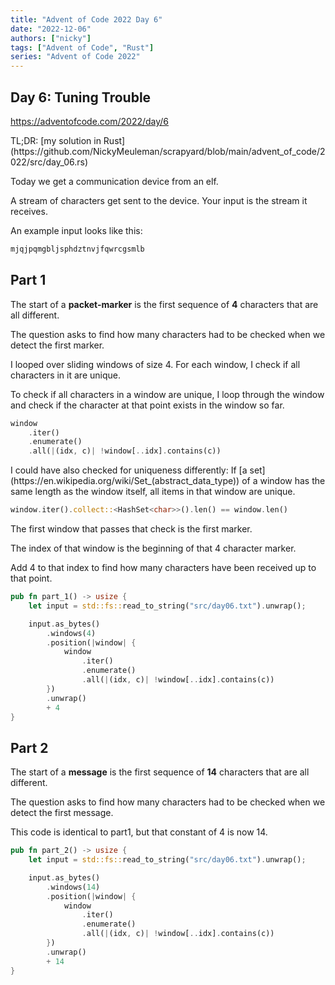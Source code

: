 ```yaml
---
title: "Advent of Code 2022 Day 6"
date: "2022-12-06"
authors: ["nicky"]
tags: ["Advent of Code", "Rust"]
series: "Advent of Code 2022"
---
```


## Day 6: Tuning Trouble

https://adventofcode.com/2022/day/6

<Aside>
  TL;DR: [my solution in
  Rust](https://github.com/NickyMeuleman/scrapyard/blob/main/advent_of_code/2022/src/day_06.rs)
</Aside>

Today we get a communication device from an elf.

A stream of characters get sent to the device.
Your input is the stream it receives.

An example input looks like this:

```txt title=input.txt
mjqjpqmgbljsphdztnvjfqwrcgsmlb
```

## Part 1

The start of a **packet-marker** is the first sequence of **4** characters that are all different.

The question asks to find how many characters had to be checked when we detect the first marker.

I looped over sliding windows of size 4.
For each window, I check if all characters in it are unique.

To check if all characters in a window are unique,
I loop through the window and check if the character at that point exists in the window so far.

```rust
window
    .iter()
    .enumerate()
    .all(|(idx, c)| !window[..idx].contains(c))
```

<Aside variant="info">
I could have also checked for uniqueness differently:
If [a set](https://en.wikipedia.org/wiki/Set_(abstract_data_type)) of a window has the same length as the window itself, all items in that window are unique.

```rust
window.iter().collect::<HashSet<char>>().len() == window.len()
```
</Aside>

The first window that passes that check is the first marker.

The index of that window is the beginning of that 4 character marker.

Add 4 to that index to find how many characters have been received up to that point.

```rust title=day_06.rs
pub fn part_1() -> usize {
    let input = std::fs::read_to_string("src/day06.txt").unwrap();

    input.as_bytes()
        .windows(4)
        .position(|window| {
            window
                .iter()
                .enumerate()
                .all(|(idx, c)| !window[..idx].contains(c))
        })
        .unwrap()
        + 4
}
```

## Part 2

The start of a **message** is the first sequence of **14** characters that are all different.

The question asks to find how many characters had to be checked when we detect the first message.

This code is identical to part1, but that constant of 4 is now 14.

```rust title=day_06.rs
pub fn part_2() -> usize {
    let input = std::fs::read_to_string("src/day06.txt").unwrap();

    input.as_bytes()
        .windows(14)
        .position(|window| {
            window
                .iter()
                .enumerate()
                .all(|(idx, c)| !window[..idx].contains(c))
        })
        .unwrap()
        + 14
}
```

